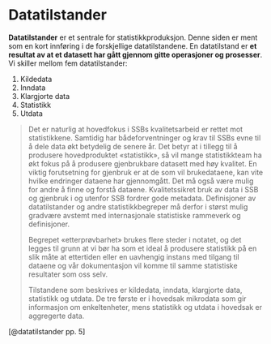 # Datatilstander

**Datatilstander** er et sentrale for statistikkproduksjon. Denne siden er ment som en kort innføring i de forskjellige datatilstandene. En datatilstand er **et resultat av at et datasett har gått gjennom gitte operasjoner og prosesser**. Vi skiller mellom fem datatilstander:

1. Kildedata
2. Inndata
3. Klargjorte data
4. Statistikk
5. Utdata

> Det er naturlig at hovedfokus i SSBs kvalitetsarbeid er rettet mot statistikkene. Samtidig har bådeforventninger og krav til SSBs evne til å dele data økt betydelig de senere år. Det betyr at i tillegg til å produsere hovedproduktet «statistikk», så vil mange statistikkteam ha økt fokus på å produsere gjenbrukbare datasett med høy kvalitet. En viktig forutsetning for gjenbruk er at de som vil brukedataene, kan vite hvilke endringer dataene har gjennomgått. Det må også være mulig for andre å finne og forstå dataene. Kvalitetssikret bruk av data i SSB og gjenbruk i og utenfor SSB fordrer gode metadata. Definisjoner av datatilstander og andre statistikkbegreper må derfor i størst mulig gradvære avstemt med internasjonale statistiske rammeverk og definisjoner.
>
> Begrepet «etterprøvbarhet» brukes flere steder i notatet, og det legges til grunn at vi bør ha som et ideal å produsere statistikk på en slik måte at ettertiden eller en uavhengig instans med tilgang til dataene og vår dokumentasjon vil komme til samme statistiske resultater som oss selv.
>
>Tilstandene som beskrives er kildedata, inndata, klargjorte data, statistikk og utdata. De tre første er i hovedsak mikrodata som gir informasjon om enkeltenheter, mens statistikk og utdata i hovedsak er aggregerte data.

[@datatilstander pp. 5]